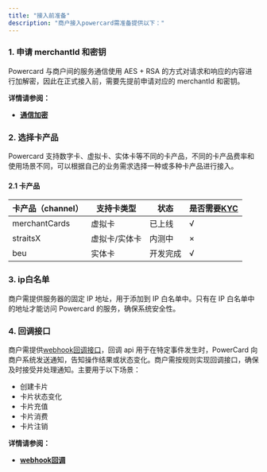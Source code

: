 ```yaml
---
title: "接入前准备"
description: "商户接入powercard需准备提供以下："
---
```


### 1. 申请 merchantId 和密钥

Powercard 与商户间的服务通信使用 AES + RSA 的方式对请求和响应的内容进行加解密，因此在正式接入前，需要先提前申请对应的 merchantId 和密钥。

**详情请参阅：**

* **[通信加密]("developmentGuide/startQuickly/encryption.mdx")**

### 2. 选择卡产品

Powercard 支持数字卡、虚拟卡、实体卡等不同的卡产品，不同的卡产品费率和使用场景不同，可以根据自己的业务需求选择一种或多种卡产品进行接入。

#### 2.1 卡产品

| 卡产品（channel）  | 支持卡类型   | 状态   | 是否需要[KYC](https://sumsub.com/kyc-compliance/) |
| ------------- | ------- | ---- | --------------------------------------------- |
| merchantCards | 虚拟卡     | 已上线  | √                                             |
| straitsX      | 虚拟卡/实体卡 | 内测中  | ×                                             |
| beu           | 实体卡     | 开发完成 | √                                             |

### 3. ip白名单

商户需提供服务器的固定 IP 地址，用于添加到 IP 白名单中。只有在 IP 白名单中的地址才能访问 Powercard 的服务，确保系统安全性。

### 4. 回调接口

商户需提供[webhook回调接口]("developmentGuide/startQuickly/callback.mdx")，回调 api 用于在特定事件发生时，PowerCard 向商户系统发送通知，告知操作结果或状态变化。商户需按规则实现回调接口，确保及时接受并处理通知。主要用于以下场景：
* 创建卡片
* 卡片状态变化
* 卡片充值
* 卡片消费
* 卡片注销

**详情请参阅：**

* **[webhook回调]("developmentGuide/startQuickly/callback.mdx")**